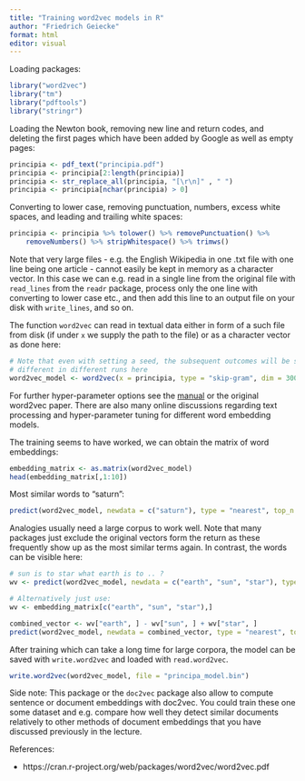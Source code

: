 ```yaml
---
title: "Training word2vec models in R"
author: "Friedrich Geiecke"
format: html
editor: visual
---
```


Loading packages:

```r
library("word2vec")
library("tm")
library("pdftools")
library("stringr")
```

Loading the Newton book, removing new line and return codes, and deleting the first pages which have been added by Google as well as empty pages:

```r
principia <- pdf_text("principia.pdf")
principia <- principia[2:length(principia)]
principia <- str_replace_all(principia, "[\r\n]" , " ")
principia <- principia[nchar(principia) > 0]
```

Converting to lower case, removing punctuation, numbers, excess white spaces, and leading and trailing white spaces:

```r
principia <- principia %>% tolower() %>% removePunctuation() %>%
    removeNumbers() %>% stripWhitespace() %>% trimws()
```

Note that very large files - e.g. the English Wikipedia in one .txt file with one line being one article - cannot easily be kept in memory as a character vector. In this case we can e.g. read in a single line from the original file with `read_lines` from the `readr` package, process only the one line with converting to lower case etc., and then add this line to an output file on your disk with `write_lines`, and so on.

The function `word2vec` can read in textual data either in form of a such file from disk (if under `x` we supply the path to the file) or as a character vector as done here:

```r
# Note that even with setting a seed, the subsequent outcomes will be slightly
# different in different runs here
word2vec_model <- word2vec(x = principia, type = "skip-gram", dim = 300, window = 10)
```

For further hyper-parameter options see the [manual](https://cran.r-project.org/web/packages/word2vec/word2vec.pdf) or the original word2vec paper. There are also many online discussions regarding text processing and hyper-parameter tuning for different word embedding models.

The training seems to have worked, we can obtain the matrix of word embeddings:

```r
embedding_matrix <- as.matrix(word2vec_model)
head(embedding_matrix[,1:10])
```

Most similar words to "saturn":

```r
predict(word2vec_model, newdata = c("saturn"), type = "nearest", top_n = 5)
```

Analogies usually need a large corpus to work well. Note that many packages just exclude the original vectors form the return as these frequently show up as the most similar terms again. In contrast, the words can be visible here:

```r
# sun is to star what earth is to .. ?
wv <- predict(word2vec_model, newdata = c("earth", "sun", "star"), type = "embedding")

# Alternatively just use:
wv <- embedding_matrix[c("earth", "sun", "star"),]

combined_vector <- wv["earth", ] - wv["sun", ] + wv["star", ]
predict(word2vec_model, newdata = combined_vector, type = "nearest", top_n = 5)
```

After training which can take a long time for large corpora, the model can be saved with `write.word2vec` and loaded with `read.word2vec`.

```r
write.word2vec(word2vec_model, file = "principa_model.bin")
```

Side note: This package or the `doc2vec` package also allow to compute sentence or document embeddings with doc2vec. You could train these one some dataset and e.g. compare how well they detect similar documents relatively to other methods of document embeddings that you have discussed previously in the lecture.

References:

-   https://cran.r-project.org/web/packages/word2vec/word2vec.pdf
